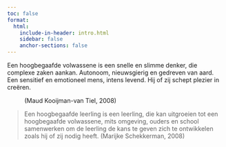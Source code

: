 ```yaml
---
toc: false
format: 
  html: 
    include-in-header: intro.html
    sidebar: false
    anchor-sections: false
---
```


Een hoogbegaafde volwassene is een snelle en slimme denker, die complexe zaken aankan. Autonoom, nieuwsgierig en gedreven van aard. Een sensitief en emotioneel mens, intens levend. Hij of zij schept plezier in creëren.

:   (Maud Kooijman-van Tiel, 2008)

> Een hoogbegaafde leerling is een leerling, die kan uitgroeien tot een hoogbegaafde volwassene, mits omgeving, ouders en school samenwerken om de leerling de kans te geven zich te ontwikkelen zoals hij of zij nodig heeft. (Marijke Schekkerman, 2008)